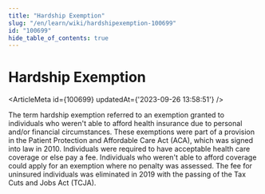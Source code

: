 ```yaml
---
title: "Hardship Exemption"
slug: "/en/learn/wiki/hardshipexemption-100699"
id: "100699"
hide_table_of_contents: true
---
```



# Hardship Exemption

<ArticleMeta id={100699} updatedAt={'2023-09-26 13:58:51'} />
<div className='border-solid border-b border-t-0 my-4 border-[var(--ifm-color-gray-300)]' />

The term hardship exemption referred to an exemption granted to individuals who weren't able to afford health insurance due to personal and/or financial circumstances. These exemptions were part of a provision in the Patient Protection and Affordable Care Act (ACA), which was signed into law in 2010. Individuals were required to have acceptable health care coverage or else pay a fee. Individuals who weren't able to afford coverage could apply for an exemption where no penalty was assessed. The fee for uninsured individuals was eliminated in 2019 with the passing of the Tax Cuts and Jobs Act (TCJA).
